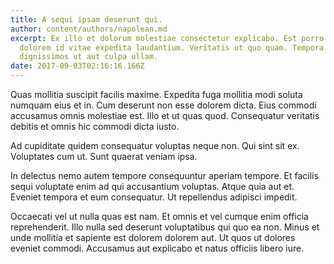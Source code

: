 ```yaml
---
title: A sequi ipsam deserunt qui.
author: content/authors/napolean.md
excerpt: Ex illo et dolorum molestiae consectetur explicabo. Est porro quo eaque
  dolorem id vitae expedita laudantium. Veritatis ut quo quam. Tempora quos
  dignissimos ut aut culpa ullam.
date: 2017-09-03T02:16:16.166Z
---
```

Quas mollitia suscipit facilis maxime. Expedita fuga mollitia modi soluta numquam eius et in. Cum deserunt non esse dolorem dicta. Eius commodi accusamus omnis molestiae est. Illo et ut quas quod. Consequatur veritatis debitis et omnis hic commodi dicta iusto.
 Ad cupiditate quidem consequatur voluptas neque non. Qui sint sit ex. Voluptates cum ut. Sunt quaerat veniam ipsa.
 In delectus nemo autem tempore consequuntur aperiam tempore. Et facilis sequi voluptate enim ad qui accusantium voluptas. Atque quia aut et. Eveniet tempora et eum consequatur. Ut repellendus adipisci impedit.
 Occaecati vel ut nulla quas est nam. Et omnis et vel cumque enim officia reprehenderit. Illo nulla sed deserunt voluptatibus qui quo ea non. Minus et unde mollitia et sapiente est dolorem dolorem aut. Ut quos ut dolores eveniet commodi. Accusamus aut explicabo et natus officiis libero iure.